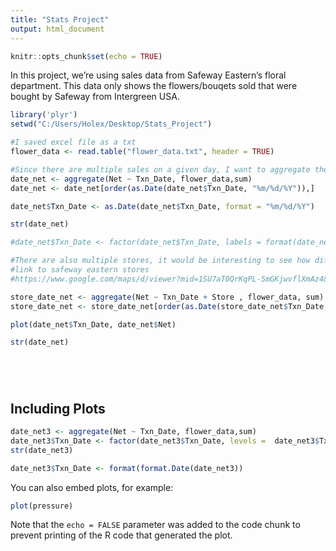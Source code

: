 ```yaml
---
title: "Stats Project"
output: html_document
---
```


```r
knitr::opts_chunk$set(echo = TRUE)
```
In this project, we're using sales data from Safeway Eastern's floral department. This data only shows the flowers/bouqets sold that were bought by Safeway from Intergreen USA. 


```r
library('plyr')
setwd("C:/Users/Holex/Desktop/Stats_Project")

#I saved excel file as a txt
flower_data <- read.table("flower_data.txt", header = TRUE)

#Since there are multiple sales on a given day, I want to aggregate the sales based on the date
date_net <- aggregate(Net ~ Txn_Date, flower_data,sum)
date_net <- date_net[order(as.Date(date_net$Txn_Date, "%m/%d/%Y")),]

date_net$Txn_Date <- as.Date(date_net$Txn_Date, format = "%m/%d/%Y")

str(date_net)

#date_net$Txn_Date <- factor(date_net$Txn_Date, labels = format(date_net, "%m/%d/%Y"), ordered = TRUE)

#There are also multiple stores, it would be interesting to see how different stores sell based on the day
#link to safeway eastern stores
#https://www.google.com/maps/d/viewer?mid=1SU7aT0QrKqPL-5mGKjwvflXmAz4&hl=en_US&ll=39.02715642805036%2C-76.56616499999996&z=7

store_date_net <- aggregate(Net ~ Txn_Date + Store , flower_data, sum)
store_date_net <- store_date_net[order(as.Date(store_date_net$Txn_Date, "%m/%d/%Y")),]

plot(date_net$Txn_Date, date_net$Net)

str(date_net)






```

## Including Plots

```r
date_net3 <- aggregate(Net ~ Txn_Date, flower_data,sum)
date_net3$Txn_Date <- factor(date_net3$Txn_Date, levels =  date_net3$Txn_Date[order(date_net3$Net)])
str(date_net3)

date_net3$Txn_Date <- format(format.Date(date_net3))


```


You can also embed plots, for example:

```r
plot(pressure)
```

Note that the `echo = FALSE` parameter was added to the code chunk to prevent printing of the R code that generated the plot.

